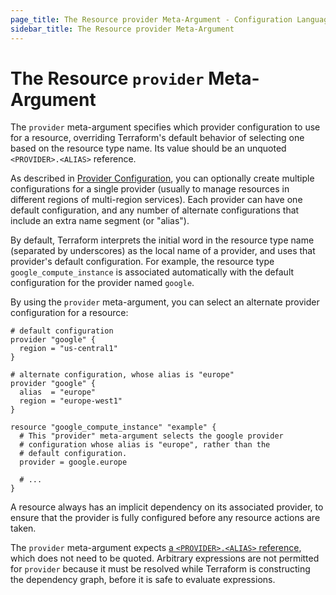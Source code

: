 ```yaml
---
page_title: The Resource provider Meta-Argument - Configuration Language
sidebar_title: The Resource provider Meta-Argument
---
```


# The Resource `provider` Meta-Argument

The `provider` meta-argument specifies which provider configuration to use for a resource,
overriding Terraform's default behavior of selecting one based on the resource
type name. Its value should be an unquoted `<PROVIDER>.<ALIAS>` reference.

As described in [Provider Configuration](/language/providers/configuration), you can optionally
create multiple configurations for a single provider (usually to manage
resources in different regions of multi-region services). Each provider can have
one default configuration, and any number of alternate configurations that
include an extra name segment (or "alias").

By default, Terraform interprets the initial word in the resource type name
(separated by underscores) as the local name of a provider, and uses that
provider's default configuration. For example, the resource type
`google_compute_instance` is associated automatically with the default
configuration for the provider named `google`.

By using the `provider` meta-argument, you can select an alternate provider
configuration for a resource:

```hcl
# default configuration
provider "google" {
  region = "us-central1"
}

# alternate configuration, whose alias is "europe"
provider "google" {
  alias  = "europe"
  region = "europe-west1"
}

resource "google_compute_instance" "example" {
  # This "provider" meta-argument selects the google provider
  # configuration whose alias is "europe", rather than the
  # default configuration.
  provider = google.europe

  # ...
}
```

A resource always has an implicit dependency on its associated provider, to
ensure that the provider is fully configured before any resource actions
are taken.

The `provider` meta-argument expects
[a `<PROVIDER>.<ALIAS>` reference](/language/providers/configuration#referring-to-alternate-provider-configurations),
which does not need to be quoted. Arbitrary expressions are not permitted for
`provider` because it must be resolved while Terraform is constructing the
dependency graph, before it is safe to evaluate expressions.
